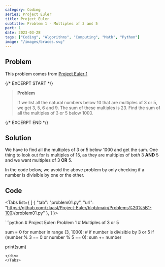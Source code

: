 ```yaml
---
category: Coding
series: Project Euler
title: Project Euler
subtitle: Problem 1 - Multiples of 3 and 5
part: 1
date: 2023-03-28
tags: ["Coding", "Algorithms", "Computing", "Math", "Python"]
image: "/images/braces.svg"
---
```


## Problem

This problem comes from [Project Euler 1](https://projecteuler.net/problem=1)

{/* EXCERPT START */}
> **Problem**
>
> If we list all the natural numbers below 10 that are multiples of 3 or 5, we get 3, 5, 6 and 9. The sum of these multiples is 23. Find the sum of all the multiples of 3 or 5 below 1000.
> 
{/* EXCERPT END */}

## Solution

We have to find all the multiples of 3 or 5 below 1000 and get the sum. One thing to look out for is multiples of 15, as they are multiples of _both_ 3 **AND** 5 and we want multiples of 3 **OR** 5.

In the code below, we avoid the above problem by only checking if a number is divisible by one or the other.

## Code


<Tabs list={
    [
        {
            "tab": "problem01.py",
            "url": "https://github.com/zlaast/Project-Euler/blob/main/Problems%20%5B1-100)/problem01.py"
        },
    ]
}>
<div class="tab-content" id="problem01.py">
```python
# Project Euler: Problem 1
# Multiples of 3 or 5

sum = 0
for number in range (3, 1000): # if number is divisible by 3 or 5
if (number % 3 == 0 or number % 5 == 0):
sum += number

print(sum)
```
</div>
</Tabs>
